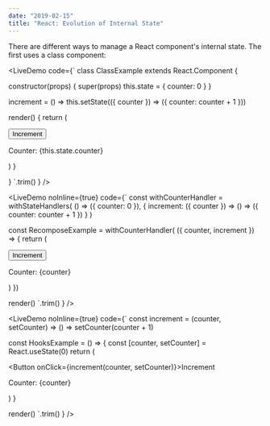 ```yaml
---
date: "2019-02-15"
title: "React: Evolution of Internal State"
---
```



There are different ways to manage a React component's internal state. The first uses a class component:

<LiveDemo 
  code={`
class ClassExample extends React.Component {
  
  constructor(props) {
    super(props)
    this.state = { counter: 0 }
  }
 
  increment = () => this.setState(({ counter }) => ({ counter: counter + 1 }))
  
  render() {
    return (
      <div>
        <Button onClick={this.increment}>Increment</Button>
        <p>Counter: {this.state.counter}</p>
      </div>
    )
  }
  
}
`.trim()
  } 
/>

<LiveDemo 
  noInline={true}
  code={`
const withCounterHandler = withStateHandlers(
  () => ({ counter: 0 }),
  {
    increment: ({ counter }) => () => ({ counter: counter + 1 })
  }
)
  
const RecomposeExample = withCounterHandler(
  ({ counter, increment }) => { 
  return (
    <div>
      <Button onClick={increment}>Increment</Button>
      <p>Counter: {counter}</p>
    </div>
  )
})
 
render(<RecomposeExample />)
`.trim()
} />

<LiveDemo 
  noInline={true}
  code={`
const increment = (counter, setCounter) => () => setCounter(counter + 1)
 
const HooksExample = () => { 
  const [counter, setCounter] = React.useState(0)
  return (
    <div>
      <Button onClick={increment(counter, setCounter)}>Increment</Button>
      <p>Counter: {counter}</p>
    </div>
  )
} 
 
render(<HooksExample />)
`.trim()
} />